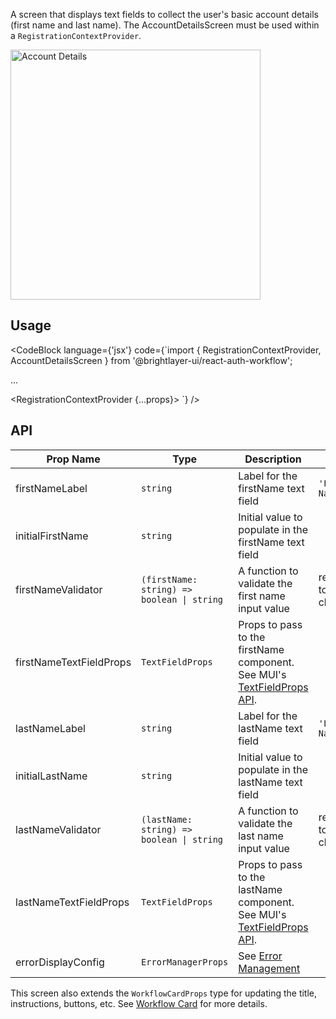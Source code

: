 
A screen that displays text fields to collect the user's basic account details (first name and last name). The AccountDetailsScreen must be used within a `RegistrationContextProvider`.

<img width="400" alt="Account Details" src={AccountDetails} />

## Usage

<CodeBlock
    language={'jsx'}
    code={`import { RegistrationContextProvider, AccountDetailsScreen } from '@brightlayer-ui/react-auth-workflow';

...

<RegistrationContextProvider {...props}>
    <AccountDetailsScreen />
</RegistrationContextProvider>`}
/>

## API

| Prop Name | Type | Description | Default |
|---|---|---|---|
| firstNameLabel | `string` | Label for the firstName text field | `'First Name'` |
| initialFirstName | `string` | Initial value to populate in the firstName text field |  |
| firstNameValidator | `(firstName: string) => boolean \| string` | A function to validate the first name input value | required to be > 0 characters |
| firstNameTextFieldProps | `TextFieldProps` | Props to pass to the firstName component. See MUI's [TextFieldProps API](https://mui.com/material-ui/api/text-field/). |  |
| lastNameLabel | `string` | Label for the lastName text field | `'Last Name'` |
| initialLastName | `string` | Initial value to populate in the lastName text field |  |
| lastNameValidator | `(lastName: string) => boolean \| string` | A function to validate the last name input value | required to be > 0 characters |
| lastNameTextFieldProps | `TextFieldProps` | Props to pass to the lastName component. See MUI's [TextFieldProps API](https://mui.com/material-ui/api/text-field/). |  |
| errorDisplayConfig | `ErrorManagerProps` | See [Error Management](/workflows/error-management/) |  |

This screen also extends the `WorkflowCardProps` type for updating the title, instructions, buttons, etc. See [Workflow Card](/workflows/workflow-card/) for more details.